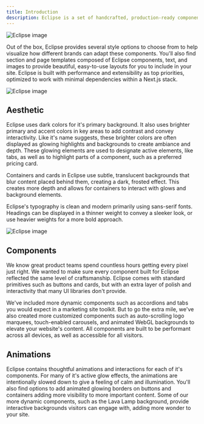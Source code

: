 ```yaml
---
title: Introduction
description: Eclipse is a set of handcrafted, production-ready components for SaaS marketing sites, designed by Makeswift. Taking inspiration from the sites of top SaaS products, such as Linear and Vercel, Eclipse is defined by a dark aesthetic and using subtle glows and light to guide visitors. Like these beloved sites, Eclipse implements a minimal design and color palette to keep focus on your product screenshots.
---
```


<img src="/eclipse/thumbnail.png" alt="Eclipse image" />

Out of the box, Eclipse provides several style options to choose from to help visualize how different brands can adapt these components. You'll also find section and page templates composed of Eclipse components, text, and images to provide beautiful, easy-to-use layouts for you to include in your site. Eclipse is built with performance and extensibility as top priorities, optimized to work with minimal dependencies within a Next.js stack.

<img src="/eclipse/thumbnail.png" alt="Eclipse image" />

## Aesthetic

Eclipse uses dark colors for it's primary background. It also uses brighter primary and accent colors in key areas to add contrast and convey interactivity. Like it's name suggests, these brighter colors are often displayed as glowing highlights and backgrounds to create ambiance and depth. These glowing elements are used to designate active elements, like tabs, as well as to highlight parts of a component, such as a preferred pricing card.

Containers and cards in Eclipse use subtle, translucent backgrounds that blur content placed behind them, creating a dark, frosted effect. This creates more depth and allows for containers to interact with glows and background elements.

Eclipse's typography is clean and modern primarily using sans-serif fonts. Headings can be displayed in a thinner weight to convey a sleeker look, or use heavier weights for a more bold approach.

<img src="/eclipse/thumbnail.png" alt="Eclipse image" />

## Components

We know great product teams spend countless hours getting every pixel just right. We wanted to make sure every component built for Eclipse reflected the same level of craftsmanship. Eclipse comes with standard primitives such as buttons and cards, but with an extra layer of polish and interactivity that many UI libraries don't provide.

We've included more dynamic components such as accordions and tabs you would expect in a marketing site toolkit. But to go the extra mile, we've also created more customized components such as auto-scrolling logo marquees, touch-enabled carousels, and animated WebGL backgrounds to elevate your website's content. All components are built to be performant across all devices, as well as accessible for all visitors.

## Animations

Eclipse contains thoughtful animations and interactions for each of it's components. For many of it's active glow effects, the animations are intentionally slowed down to give a feeling of calm and illumination. You'll also find options to add animated glowing borders on buttons and containers adding more visibility to more important content. Some of our more dynamic components, such as the Lava Lamp background, provide interactive backgrounds visitors can engage with, adding more wonder to your site.
